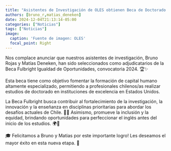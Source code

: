 ```yaml
---
title: "Asistentes de Investigación de OLES obtienen Beca de Doctorado FullBright 📢"
authors: [bruno_r,matias_deneken]
date: 2024-12-04T21:13:14-05:00
categories: ["Noticias"]
tags: ["Noticias"]
image:
  caption: 'Fuente de imagen: OLES'
  focal_point: Right
---
```


Nos complace anunciar que nuestros asistentes de investigación, Bruno Rojas y Matías Deneken, han sido seleccionados como adjudicatarios de la Beca Fulbright Igualdad de Oportunidades, convocatoria 2024. 🏆✨

Esta beca tiene como objetivo fomentar la formación de capital humano altamente especializado, permitiendo a profesionales chilenos/as realizar estudios de doctorado en instituciones de excelencia en Estados Unidos.

La Beca Fulbright busca contribuir al fortalecimiento de la investigación, la innovación y la enseñanza en disciplinas prioritarias para abordar los desafíos actuales de Chile. 🔬💡 Asimismo, promueve la inclusión y la equidad, brindando oportunidades para perfeccionar el inglés antes del inicio de los estudios. 🌍📖

🎓 Felicitamos a Bruno y Matias por este importante logro! Les deseamos el mayor éxito en esta nueva etapa. 🌟
